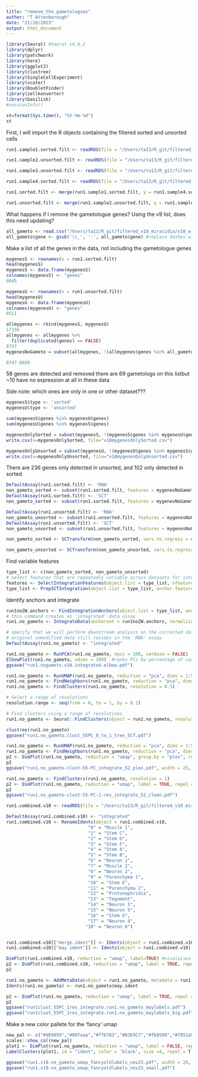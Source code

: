 ```yaml
---
title: "remove_the_gametologues"
author: "T Attenborough"
date: "21/10/2023"
output: html_document
---
```


```r
library(Seurat) #Seurat v4.0.2
library(dplyr)
library(patchwork)
library(here)
library(ggplot2)
library(clustree)
library(SingleCellExperiment)
library(scater)
library(DoubletFinder)
library(zellkonverter)
library(basilisk)
#sessionInfo()
```

```r
st=format(Sys.time(), "%Y-%m-%d") 
st
```

First, I will import the R objects containing the filtered sorted and unsorted cells
```r
run1.sample1.sorted.filt <- readRDS(file = "/Users/ta13/R_git/filtered_v10_miracidia/run1.v10.sample1.sorted.filt.rds")

run1.sample2.unsorted.filt <- readRDS(file = "/Users/ta13/R_git/filtered_v10_miracidia/run1.v10.sample2.unsorted.filt_52.rds")

run1.sample3.unsorted.filt <- readRDS(file = "/Users/ta13/R_git/filtered_v10_miracidia/run1.v10.sample3.unsorted.filt_52.rds")

run1.sample4.sorted.filt <- readRDS(file = "/Users/ta13/R_git/filtered_v10_miracidia/run1.v10.sample4.sorted.filt.rds")
```

```r
run1.sorted.filt <- merge(run1.sample1.sorted.filt, y = run1.sample4.sorted.filt, add.cell.ids = c("sample1", "sample4"), project = "mira_sorted")

run1.unsorted.filt <- merge(run1.sample2.unsorted.filt, y = run1.sample3.unsorted.filt, add.cell.ids = c("sample2", "sample3"), project = "mira_unsorted")
```

What happens if I remove the gametologue genes? Using the v9 list, does this need updating?
```r
all_gameto <- read.csv("/Users/ta13/R_git/filtered_v10_miracidia/v10_w_and_z_gametologues.csv", header = TRUE)
all_gameto$gene <- gsub('\\_', '-', all_gameto$gene) #replace dashes with underscores
```

Make a list of all the genes in the data, not including the gametologue genes
```r
mygenesS <- rownames(x = run1.sorted.filt)
head(mygenesS)
mygenesS <- data.frame(mygenesS)
colnames(mygenesS) <- "genes"
8645

mygenesU <- rownames(x = run1.unsorted.filt)
head(mygenesU)
mygenesU <- data.frame(mygenesU)
colnames(mygenesU) <- "genes"
8511

allmygenes <- rbind(mygenesS, mygenesU)
17156
allmygenes <- allmygenes %>%
  filter(duplicated(genes) == FALSE)
8747
mygenesNoGameto = subset(allmygenes, !(allmygenes$genes %in% all_gameto$gene))

8747-8689
```

58 genes are detected and removed
 there are 69 gametologs on this listbut ~10 have no expression at all in these data

Side note: which ones are only in one or other dataset???
```r
mygenesS$type <- 'sorted'
mygenesU$type <- 'unsorted'

sum(mygenesS$genes %in% mygenesU$genes)
sum(mygenesU$genes %in% mygenesS$genes)

mygenesOnlySorted = subset(mygenesS, !(mygenesS$genes %in% mygenesU$gene))
write.csv(x=mygenesOnlySorted, file="v10mygenesOnlySorted.csv")

mygenesOnlyUnsorted = subset(mygenesU, !(mygenesU$genes %in% mygenesS$gene))
write.csv(x=mygenesOnlyUnsorted, file="v10mygenesOnlyUnsorted.csv")
```

There are 236 genes only detected in unsorted, and 102 only detected in sorted


```r
DefaultAssay(run1.sorted.filt) <- 'RNA'
non_gameto_sorted <- subset(run1.sorted.filt, features = mygenesNoGameto$genes)
DefaultAssay(run1.sorted.filt) <- 'SCT'
non_gameto_sorted <- subset(run1.sorted.filt, features = mygenesNoGameto$genes)
```

```r
DefaultAssay(run1.unsorted.filt) <- 'RNA'
non_gameto_unsorted <- subset(run1.unsorted.filt, features = mygenesNoGameto$genes)
DefaultAssay(run1.unsorted.filt) <- 'SCT'
non_gameto_unsorted <- subset(run1.unsorted.filt, features = mygenesNoGameto$genes)
```

```r
non_gameto_sorted <- SCTransform(non_gameto_sorted, vars.to.regress = c("percent.mt", "plex"), verbose = FALSE, return.only.var.genes = FALSE)

non_gameto_unsorted <- SCTransform(non_gameto_unsorted, vars.to.regress = c("percent.mt", "plex"), verbose = FALSE, return.only.var.genes = FALSE)
```

Find variable features
```r
type_list <- c(non_gameto_sorted, non_gameto_unsorted)
# select features that are repeatedly variable across datasets for integration
features <- SelectIntegrationFeatures(object.list = type_list, nfeatures = 3000)
type_list <- PrepSCTIntegration(object.list = type_list, anchor.features = features)
```


Identify anchors and integrate
```r
run1noZW.anchors <- FindIntegrationAnchors(object.list = type_list, anchor.features = features, normalization.method = "SCT")
# this command creates an 'integrated' data assay
run1.no_gameto <- IntegrateData(anchorset = run1noZW.anchors, normalization.method = "SCT")
```


```r
# specify that we will perform downstream analysis on the corrected data note that the
# original unmodified data still resides in the 'RNA' assay
DefaultAssay(run1.no_gameto) <- "integrated"

run1.no_gameto <- RunPCA(run1.no_gameto, npcs = 100, verbose = FALSE)
ElbowPlot(run1.no_gameto, ndims = 100)  #ranks PCs by percentage of variation. A clear dropoff is sometimes seen, though not really here.
ggsave("run1.nogameto.v10.integrated.elbow.pdf")

run1.no_gameto <- RunUMAP(run1.no_gameto, reduction = "pca", dims = 1:55)
run1.no_gameto <- FindNeighbors(run1.no_gameto, reduction = "pca", dims = 1:55)
run1.no_gameto <- FindClusters(run1.no_gameto, resolution = 0.5)

# Select a range of resolutions
resolution.range <- seq(from = 0, to = 1, by = 0.1)

# Find clusters using a range of resolutions
run1.no_gameto <- Seurat::FindClusters(object = run1.no_gameto, resolution = resolution.range)

clustree(run1.no_gameto)
ggsave("run1.no_gameto.clust_55PC_0_to_1_tree_SCT.pdf")
```

```r
run1.no_gameto <- RunUMAP(run1.no_gameto, reduction = "pca", dims = 1:55)
run1.no_gameto <- FindNeighbors(run1.no_gameto, reduction = "pca", dims = 1:55)
p2 <- DimPlot(run1.no_gameto, reduction = "umap", group.by = "plex", repel = TRUE, shuffle = TRUE)
p2
ggsave("run1.no_gameto-clust-55-PC_integrate_52_plex.pdf", width = 25, height = 15, units = c('cm'))

run1.no_gameto <- FindClusters(run1.no_gameto, resolution = 1)
p2 <- DimPlot(run1.no_gameto, reduction = "umap", label = TRUE, repel = TRUE)
p2
ggsave("run1.no_gameto-clust-55-PC-1-res_integrate_52_clean.pdf")
```

```r
run1.combined.v10 <- readRDS(file = "/Users/ta13/R_git/filtered_v10_miracidia/run1.combined.v10_integrated_55.rds")
```

```r
DefaultAssay(run1.combined.v10) <- "integrated"
run1.combined.v10 <- RenameIdents(object = run1.combined.v10, 
                               "0" = "Muscle 1",
                               "1" = "Stem C",
                               "2" = "Stem D",
                               "3" = "Stem F",
                               "4" = "Stem A",
                               "5" = "Stem B",
                               "6" = "Neuron 1",
                               "7" = "Muscle 2",
                               "8" = "Neuron 2",
                               "9" = "Parenchyma 1",
                               "10" = "Stem E",
                               "11" = "Parenchyma 2",
                               "12" = "Protonephridia",
                               "13" = "Tegument",
                               "14" = "Neuron 3",
                               "15" = "Neuron 5",
                               "16" = "Stem G",
                               "17" = "Neuron 4", 
                              "18" = "Neuron 6")


run1.combined.v10[["merge.ident"]] <- Idents(object = run1.combined.v10)
run1.combined.v10[["may.ident"]] <- Idents(object = run1.combined.v10)

DimPlot(run1.combined.v10, reduction = "umap", label=TRUE) #visulaises the UMAP
p2 <- DimPlot(run1.combined.v10, reduction = "umap", label = TRUE, repel = TRUE)
p2
```

```r
run1.no_gameto <- AddMetaData(object = run1.no_gameto, metadata = run1.combined.v10$may.ident, col.name = 'may.ident')
Idents(run1.no_gameto) <- run1.no_gameto$may.ident
```

```r
p2 <- DimPlot(run1.no_gameto, reduction = "umap", label = TRUE, repel = TRUE)
p2
ggsave("run1clust_55PC_1res_integrate.run1.no_gameto_maylabels.pdf")
ggsave("run1clust_55PC_1res_integrate.run1.no_gameto_maylabels_big.pdf", width = 35, height = 25, units = c('cm'))
```

Make a new color pallete for the 'fancy' umap
```r
new_pal <- c("#9E0059","#007aaa","#ffb703","#B3E9C7","#fb8500","#7851a9","#00325b","#8ACB88","#107E7D", "#FB6376", "#c40c18", "#FFFD82", "#2191FB", "#690500", "#57467B", "#B57F50","#2C514C","#c4b7cb" ,"#FFCDB2" )
scales::show_col(new_pal)
plot1 <- DimPlot(run1.no_gameto, reduction = "umap", label = FALSE, repel = TRUE, label.box = FALSE) + NoLegend() +scale_color_manual(values = new_pal)
LabelClusters(plot1, id = "ident", color = 'black', size =4, repel = T,  box.padding = 1.75)

ggsave("run1.v10.no_gameto_umap_fancyoldlabels_nov23.pdf", width = 20, height = 15, units = c('cm'))
ggsave("run1.v10.no_gameto_umap_fancyoldlabels_nov23_small.pdf")
```
